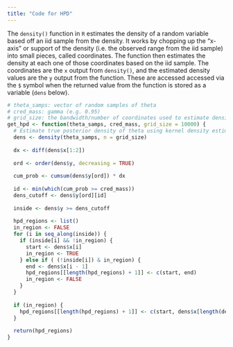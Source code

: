 ```yaml
---
title: "Code for HPD"
---
```


The `density()` function in `R` estimates the density of a random variable based off an iid sample from the density. It works by chopping up the "x-axis" or support of the density (i.e. the observed range from the iid sample) into small pieces, called coordinates. The function then estimates the density at each one of those coordinates based on the iid sample. The coordinates are the `x` output from `density()`, and the estimated density values are the `y` output from the function. These are accessed accessed via the `$` symbol when the returned value from the function is stored as a variable (`dens` below). 

```r
# theta_samps: vector of random samples of theta
# cred_mass: gamma (e.g. 0.95)
# grid_size: the bandwidth/number of coordinates used to estimate density
get_hpd <- function(theta_samps, cred_mass, grid_size = 10000) {
  # Estimate true posterior density of theta using kernel density estimation.
  dens <- density(theta_samps, n = grid_size)
  
  dx <- diff(dens$x[1:2])  
  
  ord <- order(dens$y, decreasing = TRUE)
  
  cum_prob <- cumsum(dens$y[ord]) * dx
  
  id <- min(which(cum_prob >= cred_mass))
  dens_cutoff <- dens$y[ord][id]
  
  inside <- dens$y >= dens_cutoff
  
  hpd_regions <- list() 
  in_region <- FALSE
  for (i in seq_along(inside)) {
    if (inside[i] && !in_region) { 
      start <- dens$x[i] 
      in_region <- TRUE 
    } else if ( (!inside[i]) & in_region) { 
      end <- dens$x[i - 1]
      hpd_regions[[length(hpd_regions) + 1]] <- c(start, end)
      in_region <- FALSE 
    }
  }
  
  if (in_region) {
    hpd_regions[[length(hpd_regions) + 1]] <- c(start, dens$x[length(dens$x)])
  }
  
  return(hpd_regions)
}
```